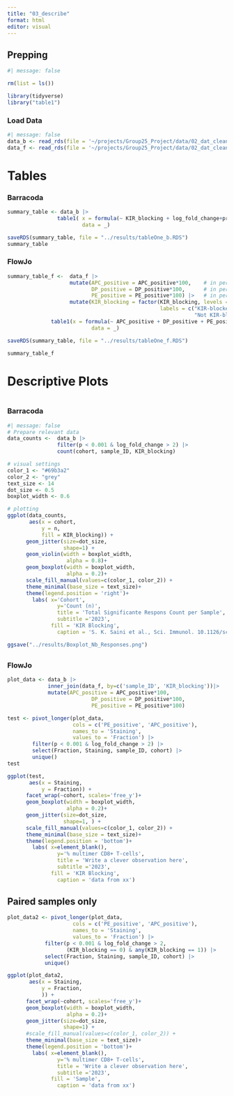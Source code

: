 ```yaml
---
title: "03_describe"
format: html
editor: visual
---
```


## Prepping

```r
#| message: false

rm(list = ls())

library(tidyverse)
library("table1")
```

### Load Data

```r
#| message: false
data_b <- read_rds(file = '~/projects/Group25_Project/data/02_dat_clean_barracoda.RDS')
data_f <- read_rds(file = '~/projects/Group25_Project/data/02_dat_clean_flowjo.RDS')
```

# Tables

### Barracoda

```r

summary_table <- data_b |>
                table1( x = formula(~ KIR_blocking + log_fold_change+protein + HLA| cohort),
                        data = _)

saveRDS(summary_table, file = "../results/tableOne_b.RDS")
summary_table

```

### FlowJo

```r

summary_table_f <-  data_f |>
                    mutate(APC_positive = APC_positive*100,    # in percent
                           DP_positive = DP_positive*100,      # in percent
                           PE_positive = PE_positive*100) |>   # in percent
                    mutate(KIR_blocking = factor(KIR_blocking, levels = c(1, 0),
                                                 labels = c("KIR-blocked",
                                                            "Not KIR-blocked"))) |>
              table1(x = formula(~ APC_positive + DP_positive + PE_positive | KIR_blocking),
                           data = _)

saveRDS(summary_table, file = "../results/tableOne_f.RDS")

summary_table_f
```

# Descriptive Plots

```r

```

### Barracoda

```r
#| message: false
# Prepare relevant data
data_counts <-  data_b |> 
                filter(p < 0.001 & log_fold_change > 2) |> 
                count(cohort, sample_ID, KIR_blocking)

# visual settings
color_1 <- "#69b3a2"
color_2 <- "grey"
text_size <- 14
dot_size <- 0.5
boxplot_width <- 0.6

# plotting
ggplot(data_counts, 
       aes(x = cohort, 
           y = n, 
           fill = KIR_blocking)) + 
      geom_jitter(size=dot_size, 
                  shape=1) +
      geom_violin(width = boxplot_width,
                   alpha = 0.8)+
      geom_boxplot(width = boxplot_width,
                   alpha = 0.2)+
      scale_fill_manual(values=c(color_1, color_2)) +
      theme_minimal(base_size = text_size)+
      theme(legend.position = 'right')+
    	labs( x='Cohort',
        		y='Count (n)',
        		title = 'Total Significante Respons Count per Sample',
        		subtitle ='2023',
        	  fill = 'KIR Blocking',
        		caption = 'S. K. Saini et al., Sci. Immunol. 10.1126/sciimmunol.abf7550 (2021)')

ggsave("../results/Boxplot_Nb_Responses.png")
```

## 

### FlowJo

```r
plot_data <- data_b |>
             inner_join(data_f, by=c('sample_ID', 'KIR_blocking'))|> 
             mutate(APC_positive = APC_positive*100,     
                           DP_positive = DP_positive*100,   
                           PE_positive = PE_positive*100) 
```

```r
test <- pivot_longer(plot_data, 
                     cols = c('PE_positive', 'APC_positive'),
                     names_to = 'Staining', 
                     values_to = 'Fraction') |>
        filter(p < 0.001 & log_fold_change > 2) |>
        select(Fraction, Staining, sample_ID, cohort) |>
        unique()
test
```

```r

ggplot(test, 
       aes(x = Staining, 
           y = Fraction)) +
      facet_wrap(~cohort, scales='free_y')+
      geom_boxplot(width = boxplot_width,
                   alpha = 0.2)+
      geom_jitter(size=dot_size, 
                  shape=1, ) +
      scale_fill_manual(values=c(color_1, color_2)) +
      theme_minimal(base_size = text_size)+
      theme(legend.position = 'bottom')+
    	labs( x=element_blank(),
        		y='% multimer CD8+ T-cells',
        		title = 'Write a clever observation here',
        		subtitle ='2023',
        	  fill = 'KIR Blocking',
        		caption = 'data from xx')
```

## Paired samples only

```r
plot_data2 <- pivot_longer(plot_data, 
                     cols = c('PE_positive', 'APC_positive'),
                     names_to = 'Staining', 
                     values_to = 'Fraction') |>
            filter(p < 0.001 & log_fold_change > 2,
                   (KIR_blocking == 0) & any(KIR_blocking == 1)) |>
            select(Fraction, Staining, sample_ID, cohort) |>
            unique()

ggplot(plot_data2, 
       aes(x = Staining, 
           y = Fraction, 
           )) +
      facet_wrap(~cohort, scales='free_y')+
      geom_boxplot(width = boxplot_width,
                   alpha = 0.2)+
      geom_jitter(size=dot_size, 
                  shape=1) +
      #scale_fill_manual(values=c(color_1, color_2)) +
      theme_minimal(base_size = text_size)+
      theme(legend.position = 'bottom')+
    	labs( x=element_blank(),
        		y='% multimer CD8+ T-cells',
        		title = 'Write a clever observation here',
        		subtitle ='2023',
        	  fill = 'Sample',
        		caption = 'data from xx')
```
